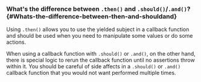 ### What's the difference between `.then()` and `.should()`/`.and()`? {#Whats-the-difference-between-then-and-shouldand}

Using `.then()` allows you to use the yielded subject in a callback function and
should be used when you need to manipulate some values or do some actions.

When using a callback function with `.should()` or `.and()`, on the other hand,
there is special logic to rerun the callback function until no assertions throw
within it. You should be careful of side affects in a `.should()` or `.and()`
callback function that you would not want performed multiple times.
